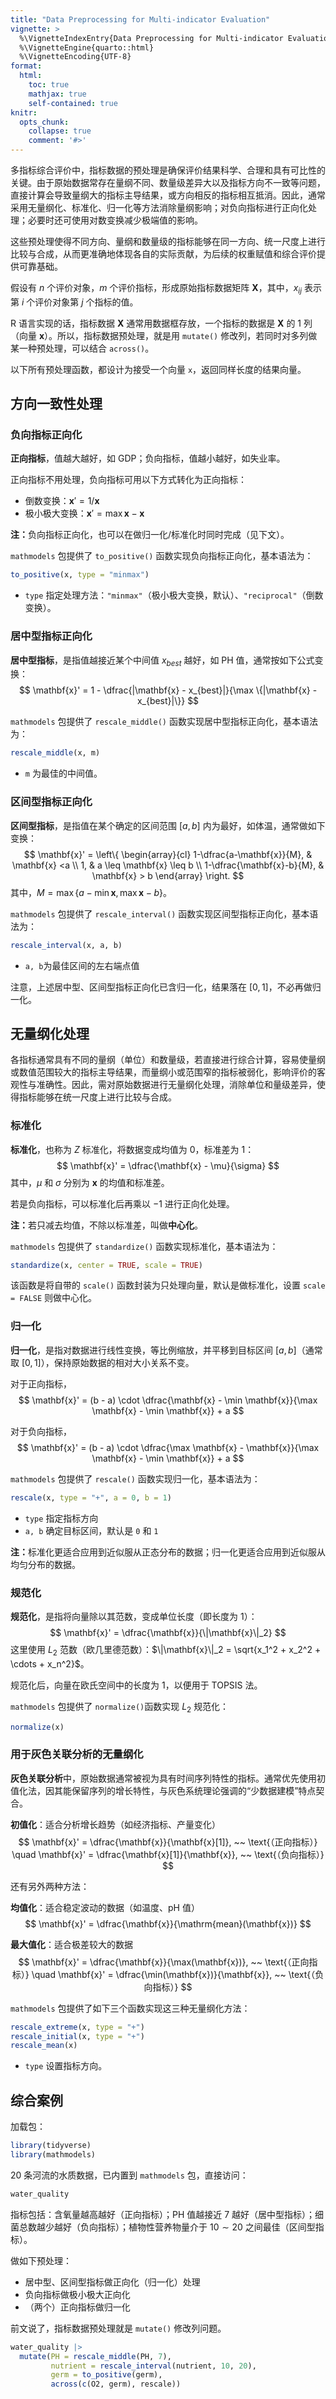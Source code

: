 ```yaml
---
title: "Data Preprocessing for Multi-indicator Evaluation"
vignette: >
  %\VignetteIndexEntry{Data Preprocessing for Multi-indicator Evaluation}
  %\VignetteEngine{quarto::html}
  %\VignetteEncoding{UTF-8}
format:
  html:
    toc: true
    mathjax: true
    self-contained: true
knitr:
  opts_chunk:
    collapse: true
    comment: '#>'
---
```


多指标综合评价中，指标数据的预处理是确保评价结果科学、合理和具有可比性的关键。由于原始数据常存在量纲不同、数量级差异大以及指标方向不一致等问题，直接计算会导致量纲大的指标主导结果，或方向相反的指标相互抵消。因此，通常采用无量纲化、标准化、归一化等方法消除量纲影响；对负向指标进行正向化处理；必要时还可使用对数变换减少极端值的影响。

这些预处理使得不同方向、量纲和数量级的指标能够在同一方向、统一尺度上进行比较与合成，从而更准确地体现各自的实际贡献，为后续的权重赋值和综合评价提供可靠基础。

假设有 $n$ 个评价对象，$m$ 个评价指标，形成原始指标数据矩阵 $\mathbf{X}$，其中，$x_{ij}$ 表示第 $i$ 个评价对象第 $j$ 个指标的值。

R 语言实现的话，指标数据 $\mathbf{X}$ 通常用数据框存放，一个指标的数据是 $\mathbf{X}$ 的 $1$ 列（向量 $\mathbf{x}$）。所以，指标数据预处理，就是用 `mutate()` 修改列，若同时对多列做某一种预处理，可以结合 `across()`。

以下所有预处理函数，都设计为接受一个向量 `x`，返回同样长度的结果向量。

## 方向一致性处理

### 负向指标正向化

**正向指标**，值越大越好，如 GDP；负向指标，值越小越好，如失业率。

正向指标不用处理，负向指标可用以下方式转化为正向指标：

- 倒数变换：$\mathbf{x}' = 1 / \mathbf{x}$ 
- 极小极大变换：$\mathbf{x}' = \max \mathbf{x} - \mathbf{x}$ 

**注：**负向指标正向化，也可以在做归一化/标准化时同时完成（见下文）。

`mathmodels` 包提供了 `to_positive()` 函数实现负向指标正向化，基本语法为：

```r
to_positive(x, type = "minmax")
```

- `type` 指定处理方法：`"minmax"`（极小极大变换，默认）、`"reciprocal"`（倒数变换）。

### 居中型指标正向化

**居中型指标**，是指值越接近某个中间值 $x_{best}$ 越好，如 PH 值，通常按如下公式变换：
$$
\mathbf{x}' = 1 - \dfrac{|\mathbf{x} - x_{best}|}{\max \{|\mathbf{x} - x_{best}|\}}
$$

`mathmodels` 包提供了 `rescale_middle()` 函数实现居中型指标正向化，基本语法为：

```r
rescale_middle(x, m)
```

- `m` 为最佳的中间值。

### 区间型指标正向化

**区间型指标**，是指值在某个确定的区间范围 $[a,b]$ 内为最好，如体温，通常做如下变换：
$$
\mathbf{x}' = \left\{ \begin{array}{cl} 1-\dfrac{a-\mathbf{x}}{M}, & \mathbf{x} <a \\ 1, & a \leq \mathbf{x} \leq b \\ 1-\dfrac{\mathbf{x}-b}{M}, & \mathbf{x} > b \end{array} \right.
$$
其中，$M = \max\{a - \min \mathbf{x}, \, \max \mathbf{x} - b \}$。

`mathmodels` 包提供了 `rescale_interval()` 函数实现区间型指标正向化，基本语法为：

```r
rescale_interval(x, a, b)
```

- `a, b`为最佳区间的左右端点值

注意，上述居中型、区间型指标正向化已含归一化，结果落在 $[0,1]$，不必再做归一化。

## 无量纲化处理

各指标通常具有不同的量纲（单位）和数量级，若直接进行综合计算，容易使量纲或数值范围较大的指标主导结果，而量纲小或范围窄的指标被弱化，影响评价的客观性与准确性。因此，需对原始数据进行无量纲化处理，消除单位和量级差异，使得指标能够在统一尺度上进行比较与合成。

### 标准化

**标准化**，也称为 $Z$ 标准化，将数据变成均值为 $0$，标准差为 $1$：
$$
\mathbf{x}' = \dfrac{\mathbf{x} - \mu}{\sigma}
$$
其中，$\mu$ 和 $\sigma$ 分别为 $\mathbf{x}$ 的均值和标准差。

若是负向指标，可以标准化后再乘以 $-1$ 进行正向化处理。

**注：**若只减去均值，不除以标准差，叫做**中心化**。

`mathmodels` 包提供了 `standardize()` 函数实现标准化，基本语法为：

```r
standardize(x, center = TRUE, scale = TRUE)
```

该函数是将自带的 `scale()` 函数封装为只处理向量，默认是做标准化，设置 `scale = FALSE` 则做中心化。

### 归一化

**归一化**，是指对数据进行线性变换，等比例缩放，并平移到目标区间 $[a,b]$（通常取 $[0,1]$），保持原始数据的相对大小关系不变。

对于正向指标，
$$
\mathbf{x}' = (b - a) \cdot \dfrac{\mathbf{x} - \min \mathbf{x}}{\max \mathbf{x} - \min \mathbf{x}} + a
$$

对于负向指标，
$$
\mathbf{x}' = (b - a) \cdot \dfrac{\max \mathbf{x} - \mathbf{x}}{\max \mathbf{x} - \min \mathbf{x}} + a
$$

`mathmodels` 包提供了 `rescale()` 函数实现归一化，基本语法为：

```r
rescale(x, type = "+", a = 0, b = 1)
```

- `type` 指定指标方向
- `a, b` 确定目标区间，默认是 `0` 和 `1`

**注：**标准化更适合应用到近似服从正态分布的数据；归一化更适合应用到近似服从均匀分布的数据。

### 规范化

**规范化**，是指将向量除以其范数，变成单位长度（即长度为 $1$）：
$$
\mathbf{x}' = \dfrac{\mathbf{x}}{\|\mathbf{x}\|_2}
$$
这里使用 $L_2$ 范数（欧几里德范数）：$\|\mathbf{x}\|_2 = \sqrt{x_1^2 + x_2^2 + \cdots + x_n^2}$。 

规范化后，向量在欧氏空间中的长度为 $1$，以便用于 TOPSIS 法。

`mathmodels` 包提供了 `normalize()`函数实现 $L_2$ 规范化：

```r
normalize(x)
```

### 用于灰色关联分析的无量纲化

**灰色关联分析**中，原始数据通常被视为具有时间序列特性的指标。通常优先使用初值化法，因其能保留序列的增长特性，与灰色系统理论强调的“少数据建模”特点契合。

**初值化**：适合分析增长趋势（如经济指标、产量变化）
$$
\mathbf{x}' = \dfrac{\mathbf{x}}{\mathbf{x}[1]}, ~~ \text{（正向指标）} \quad \mathbf{x}' = \dfrac{\mathbf{x}[1]}{\mathbf{x}}, ~~ \text{（负向指标）}
$$

还有另外两种方法：

**均值化**：适合稳定波动的数据（如温度、pH 值）
$$
\mathbf{x}' = \dfrac{\mathbf{x}}{\mathrm{mean}(\mathbf{x})}
$$

**最大值化**：适合极差较大的数据
$$
\mathbf{x}' = \dfrac{\mathbf{x}}{\max(\mathbf{x})}, ~~ \text{（正向指标）} \quad \mathbf{x}' = \dfrac{\min(\mathbf{x})}{\mathbf{x}}, ~~ \text{（负向指标）}
$$

`mathmodels` 包提供了如下三个函数实现这三种无量纲化方法：

```r
rescale_extreme(x, type = "+")
rescale_initial(x, type = "+")
rescale_mean(x)
```

- `type` 设置指标方向。

## 综合案例

加载包：

```r
library(tidyverse)
library(mathmodels)
```

$20$ 条河流的水质数据，已内置到 `mathmodels` 包，直接访问：

```r
water_quality
```

指标包括：含氧量越高越好（正向指标）；PH 值越接近 $7$ 越好（居中型指标）；细菌总数越少越好（负向指标）；植物性营养物量介于 $10 \sim 20$ 之间最佳（区间型指标）。

做如下预处理：

- 居中型、区间型指标做正向化（归一化）处理
- 负向指标做极小极大正向化
- （两个）正向指标做归一化

前文说了，指标数据预处理就是 `mutate()` 修改列问题。

```r
water_quality |> 
  mutate(PH = rescale_middle(PH, 7), 
         nutrient = rescale_interval(nutrient, 10, 20), 
         germ = to_positive(germ), 
         across(c(O2, germ), rescale))
```

